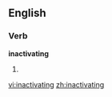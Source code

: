 ==English==

===Verb===
'''inactivating'''

# {{present participle of|[[inactivate]]}}

[[vi:inactivating]]
[[zh:inactivating]]